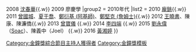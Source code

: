 {{Navbox with columns
|name    = 金鐘獎綜合節目主持人
|titlestyle = background: yellow
|title   = '''電視[[金鐘獎]]綜合節目主持人'''
|groupstyle = background: #dcb28c
|group1 = 2000年代
|list1 = 2007 [[周詠訓]](阿布){{.w}} 2008 [[沈春華]]{{.w}} 2009 廖慶學 
|group2 = 2010年代
|list2 = 2010 [[龐銚]]{{.w}} 2011 [[曾國城]]、[[夏于喬]]、[[阿基师|鄭衍基 (阿基師)]]、[[詹姆士 (廚師)|鄭堅克 (詹姆士)]]{{.w}} 2012 [[王曉書]]、陳康、陳濂僑{{.w}} 2013 [[曾寶儀]] {{.w}} 2014 [[李四端]] {{.w}} 2015 [[索艾克|劉永偉]]（[[索艾克|Soac]]）、陳義中（Joel） {{.w}} 2016 [[黃湘婷]]    
}}<includeonly>[[Category:金鐘獎綜合節目主持人獲得者‎]]</includeonly>
<noinclude>
[[Category:金鐘獎模板]]
</noinclude>